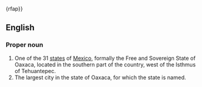 {{rfp}}{rfap}}
==English==

===Proper noun===
{{en-proper-noun}}
{{wikipedia}}

#One of the 31 [[states]] of [[Mexico]], formally the Free and Sovereign State of Oaxaca,  located in the southern part of the country, west of the Isthmus of Tehuantepec.
#The largest city in the state of Oaxaca, for which the state is named.